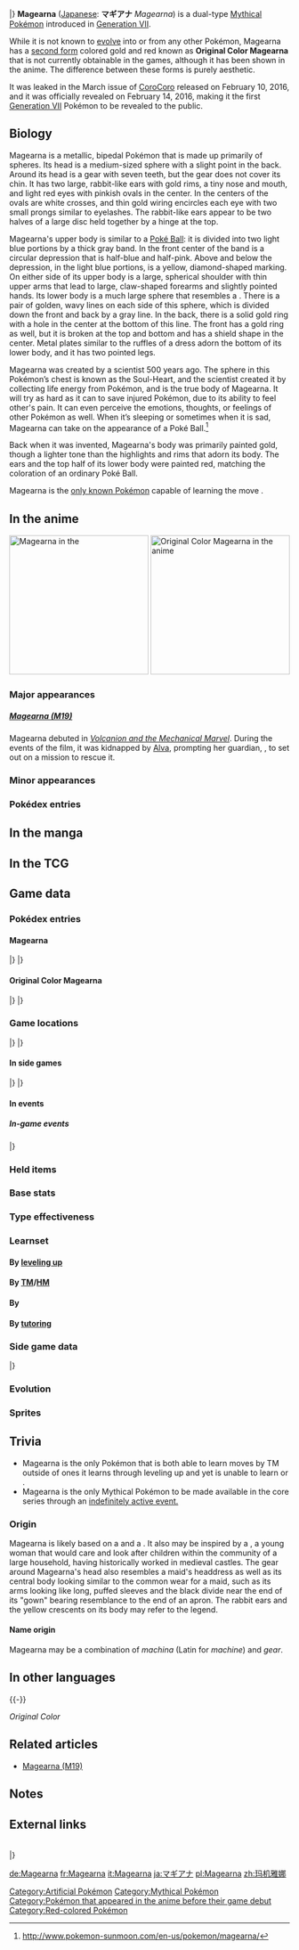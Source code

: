 {{PokémonPrevNext/Head|type=Steel|type2=Fairy}}
{{PokémonPrevNext/Pokémon|type=Steel|prevnum=800|prev=Necrozma|nextnum=802|next=Marshadow|roundleft=tl|roundright=tr}}
{{PokémonPrevNext/Disambig|species=Magearna}}
|}
{{Pokémon Infobox
|name=Magearna
|jname=マギアナ
|jtranslit=Magiana
|tmname=Magearna
|ndex=801
|type1=Steel
|type2=Fairy
|category=Artificial
|height-ftin=3'03"
|height-m=1.0
|weight-lbs=177.5
|weight-kg=80.5
|adex=301
|abilitylayout=1
|ability1=Soul-Heart
|egggroupn=0
|egggroup1=Undiscovered
|eggcycles=120
|evtotal=3
|evsa=3
|expyield=120
|lv100exp=1,250,000
|gendercode=255
|color=Gray
|formcolors=yes
|catchrate=3
|body=12
|pokefordex=magearna
|generation=7
|friendship=0
}}
'''Magearna''' ([[List of Japanese Pokémon names|Japanese]]: '''マギアナ''' ''Magearna'') is a dual-type {{2t|Steel|Fairy}} [[Mythical Pokémon]] introduced in [[Generation VII]].

While it is not known to [[Evolution|evolve]] into or from any other Pokémon, Magearna has a [[List of Pokémon with form differences#Magearna|second form]] colored gold and red known as '''Original Color Magearna''' that is not currently obtainable in the games, although it has been shown in the anime. The difference between these forms is purely aesthetic.

It was leaked in the March issue of [[CoroCoro]] released on February 10, 2016, and it was officially revealed on February 14, 2016, making it the first [[Generation VII]] Pokémon to be revealed to the public.

==Biology==
Magearna is a metallic, bipedal Pokémon that is made up primarily of spheres. Its head is a medium-sized sphere with a slight point in the back. Around its head is a gear with seven teeth, but the gear does not cover its chin. It has two large, rabbit-like ears with gold rims, a tiny nose and mouth, and light red eyes with pinkish ovals in the center. In the centers of the ovals are white crosses, and thin gold wiring encircles each eye with two small prongs similar to eyelashes. The rabbit-like ears appear to be two halves of a large disc held together by a hinge at the top.

Magearna's upper body is similar to a [[Poké Ball]]: it is divided into two light blue portions by a thick gray band. In the front center of the band is a circular depression that is half-blue and half-pink. Above and below the depression, in the light blue portions, is a yellow, diamond-shaped marking. On either side of its upper body is a large, spherical shoulder with thin upper arms that lead to large, claw-shaped forearms and slightly pointed hands. Its lower body is a much large sphere that resembles a {{wp|ball gown}}. There is a pair of golden, wavy lines on each side of this sphere, which is divided down the front and back by a gray line. In the back, there is a solid gold ring with a hole in the center at the bottom of this line. The front has a gold ring as well, but it is broken at the top and bottom and has a shield shape in the center. Metal plates similar to the ruffles of a dress adorn the bottom of its lower body, and it has two pointed legs.

Magearna was created by a scientist 500 years ago. The sphere in this Pokémon’s chest is known as the Soul-Heart, and the scientist created it by collecting life energy from Pokémon, and is the true body of Magearna. It will try as hard as it can to save injured Pokémon, due to its ability to feel other's pain. It can even perceive the emotions, thoughts, or feelings of other Pokémon as well. When it’s sleeping or sometimes when it is sad, Magearna can take on the appearance of a Poké Ball.<ref>http://www.pokemon-sunmoon.com/en-us/pokemon/magearna/</ref>

Back when it was invented, Magearna's body was primarily painted gold, though a lighter tone than the highlights and rims that adorn its body. The ears and the top half of its lower body were painted red, matching the coloration of an ordinary Poké Ball.

Magearna is the [[signature move|only known Pokémon]] capable of learning the move {{m|Fleur Cannon}}.

==In the anime==
[[File:Magearna M19.png|thumb|left|250px|Magearna in the {{pkmn|anime}}]]
[[File:Original Color Magearna M19.png|thumb|250px|Original Color Magearna in the anime]]
===Major appearances===
=====[[Magearna (M19)]]=====
Magearna debuted in ''[[M19|Volcanion and the Mechanical Marvel]]''. During the events of the film, it was kidnapped by [[Alva]], prompting her guardian, {{OBP|Volcanion|M19}}, to set out on a mission to rescue it.

===Minor appearances===
===Pokédex entries===
{{clear}}

==In the manga==

==In the TCG==
{{main|Magearna (TCG)}}

==Game data==
===Pokédex entries===
====Magearna====
{{Dex/Header|type=Steel|type2=Fairy}}
{{Dex/NA|gen=VII}}
{{Dex/Gen|gen=VII}}
{{Dex/Entry1|v=Sun|entry=This artificial Pokémon, constructed more than 500 years ago, can understand human speech but cannot itself speak.}}
{{Dex/Entry1|v=Moon|entry=Its mechanized body is merely a vessel. Its true self is its Soul-Heart, an artificial soul.}}
{{Dex/Entry1|v=Ultra Sun|entry=It synchronizes its consciousness with others to understand their feelings. This faculty makes it useful for taking care of people.}}
{{Dex/Entry1|v=Ultra Moon|entry=Built roughly 500 years ago by a scientist, the part called the Soul-Heart is the actual life-form.}}
|}
|}
{{Dex/Footer}}

====Original Color Magearna====
{{Dex/Header|type=Steel|type2=Fairy}}
{{Dex/NA|gen=VII}}
{{Dex/Gen|gen=VII}}
{{Dex/Entry1|v=Sun|entry=This beautiful form reflects Magearna's appearance when first presented to a king's daughter 500 years ago.}}
{{Dex/Entry1|v=Moon|entry=This gorgeous Magearna looks as it did at the time of its invention. Its luxurious decoration pleased the king's daughter.}}
{{Dex/Entry1|v=Ultra Sun|entry=This is its form from almost 500 years ago. Its body is nothing more than a container—its artificial heart is the actual life-form.}}
{{Dex/Entry1|v=Ultra Moon|entry=It functions thanks to its artificial soul. The vivid decoration is proof that it was presented as a gift to royalty.}}
|}
|}
{{Dex/Footer}}

===Game locations===
{{Availability/Header|type=Steel|type2=Fairy}}
{{Availability/NA|gen=VII}}
{{Availability/Gen|gen=VII}}
{{Availability/Entry2/None|v=Sun|v2=Moon|area={{pkmn2|Event}}}}
{{Availability/Entry2/None|v=Ultra Sun|v2=Ultra Moon|area={{pkmn2|Event}}}}
|}
|}
{{Availability/Footer}}

====In side games====
{{Availability/Header|type=Steel|type2=Fairy}}
{{Availability/Cross}}
{{Availability/Entry1|1|v=Shuffle|color={{beauty color}}|area=Event: ''{{DL|Special Stages|Tons of Exp. Points}}''<br>Event: ''[[Escalation Battle|Take on Escalation Battles]]''}}
|}
|}
{{Availability/Footer}}

====In events====
=====In-game events=====
{{eventAvail/h|Region|type=Steel|type2=Fairy|lochide=yes}}
{{eventAvail|{{gameabbrev7|SMUSUM}}|QR Code Magearna|Japanese|hide|50|November 18, 2016 onwards|link=List of QR Code in-game event Pokémon in Generation VII#QR Code Magearna}}
{{eventAvail|{{gameabbrev7|SMUSUM}}|QR Code Magearna|Taiwanese|hide|50|November 18, 2016 onwards|link=List of QR Code in-game event Pokémon in Generation VII#QR Code Magearna}}
{{eventAvail|{{gameabbrev7|SMUSUM}}|QR Code Magearna|American|hide|50|December 5, 2016 onwards|link=List of QR Code in-game event Pokémon in Generation VII#QR Code Magearna}}
{{eventAvail|{{gameabbrev7|SMUSUM}}|QR Code Magearna|PAL|hide|50|December 7, 2016 onwards|link=List of QR Code in-game event Pokémon in Generation VII#QR Code Magearna}}
{{eventAvail|{{gameabbrev7|SMUSUM}}|QR Code Magearna|Korean|hide|50|December 14, 2016 onwards|link=List of QR Code in-game event Pokémon in Generation VII#QR Code Magearna}}
|}

===Held items===
{{HeldItems
|type=steel|type2=fairy
|event1=Bottle Cap|event1type=Bottle Cap|event1rar=100}}

===Base stats===
{{Stats
|type=Steel
|type2=Fairy
|HP=80
|Attack=95
|Defense=115
|SpAtk=130
|SpDef=115
|Speed=65}}

===Type effectiveness===
{{TypeEffectiveness
|type1=Steel
|type2=Fairy
|Normal=50
|Fighting=100
|Flying=50
|Poison=0
|Ground=200
|Rock=50
|Bug=25
|Ghost=100
|Steel=100
|Fire=200
|Water=100
|Grass=50
|Electric=100
|Psychic=50
|Ice=50
|Dragon=0
|Dark=50
|Fairy=50
|notes=yes
|steel=yes
|newpoison=2
|fairy=yes
|newdragon=½}}

===Learnset===
====By [[Level|leveling up]]====
{{learnlist/levelh/7|Magearna|Steel|Fairy|7}}
{{learnlist/level7|1|Crafty Shield|Fairy|Status|—|—|10}}
{{learnlist/level7|1|Gear Up|Steel|Status|—|—|20}}
{{learnlist/level7|1|Shift Gear|Steel|Status|—|—|10}}
{{learnlist/level7|1|Iron Head|Steel|Physical|80|100|15||'''}}
{{learnlist/level7|1|Helping Hand|Normal|Status|—|—|20}}
{{learnlist/level7|1|Sonic Boom|Normal|Special|—|90|20}}
{{learnlist/level7|1|Defense Curl|Normal|Status|—|—|40}}
{{learnlist/level7|1|Psybeam|Psychic|Special|65|100|20}}
{{learnlist/level7|9|Lucky Chant|Normal|Status|—|—|30}}
{{learnlist/level7|17|Aurora Beam|Ice|Special|65|100|20}}
{{learnlist/level7|25|Mirror Shot|Steel|Special|65|85|10||'''}}
{{learnlist/level7|33|Mind Reader|Normal|Status|—|—|5}}
{{learnlist/level7|41|Flash Cannon|Steel|Special|80|100|10||'''}}
{{learnlist/level7|49|Fleur Cannon|Fairy|Special|130|90|5||'''}}
{{learnlist/level7|57|Iron Defense|Steel|Status|—|—|15}}
{{learnlist/level7|65|Pain Split|Normal|Status|—|100|20}}
{{learnlist/level7|73|Synchronoise|Psychic|Special|120|100|10}}
{{learnlist/level7|81|Aura Sphere|Fighting|Special|80|—|20}}
{{learnlist/level7|89|Heart Swap|Psychic|Status|—|—|10}}
{{learnlist/level7|97|Trump Card|Normal|Special|—|—|5}}
{{learnlist/levelf/7|Magearna|Steel|Fairy|7}}

====By [[TM]]/[[HM]]====
{{learnlist/tmh/7|Magearna|Steel|Fairy|7}}
{{learnlist/tm7|TM04|Calm Mind|Psychic|Status|—|—|20}}
{{learnlist/tm7|TM10|Hidden Power|Normal|Special|60|100|15}}
{{learnlist/tm7|TM13|Ice Beam|Ice|Special|90|100|10}}
{{learnlist/tm7|TM15|Hyper Beam|Normal|Special|150|90|5}}
{{learnlist/tm7|TM16|Light Screen|Psychic|Status|—|—|30}}
{{learnlist/tm7|TM17|Protect|Normal|Status|—|—|10}}
{{learnlist/tm7|TM21|Frustration|Normal|Physical|—|100|20}}
{{learnlist/tm7|TM22|Solar Beam|Grass|Special|120|100|10}}
{{learnlist/tm7|TM24|Thunderbolt|Electric|Special|90|100|15}}
{{learnlist/tm7|TM27|Return|Normal|Physical|—|100|20}}
{{learnlist/tm7|TM30|Shadow Ball|Ghost|Special|80|100|15}}
{{learnlist/tm7|TM31|Brick Break|Fighting|Physical|75|100|15}}
{{learnlist/tm7|TM32|Double Team|Normal|Status|—|—|15}}
{{learnlist/tm7|TM33|Reflect|Psychic|Status|—|—|20}}
{{learnlist/tm7|TM48|Round|Normal|Special|60|100|15}}
{{learnlist/tm7|TM49|Echoed Voice|Normal|Special|40|100|15}}
{{learnlist/tm7|TM52|Focus Blast|Fighting|Special|120|70|5}}
{{learnlist/tm7|TM53|Energy Ball|Grass|Special|90|100|10}}
{{learnlist/tm7|TM54|False Swipe|Normal|Physical|40|100|40}}
{{learnlist/tm7|TM57|Charge Beam|Electric|Special|50|90|10}}
{{learnlist/tm7|TM63|Embargo|Dark|Status|—|100|15}}
{{learnlist/tm7|TM64|Explosion|Normal|Physical|250|100|5}}
{{learnlist/tm7|TM68|Giga Impact|Normal|Physical|150|90|5}}
{{learnlist/tm7|TM72|Volt Switch|Electric|Special|70|100|20}}
{{learnlist/tm7|TM73|Thunder Wave|Electric|Status|—|90|20}}
{{learnlist/tm7|TM74|Gyro Ball|Steel|Physical|—|100|5||'''}}
{{learnlist/tm7|TM86|Grass Knot|Grass|Special|—|100|20}}
{{learnlist/tm7|TM87|Swagger|Normal|Status|—|85|15}}
{{learnlist/tm7|TM90|Substitute|Normal|Status|—|—|10}}
{{learnlist/tm7|TM91|Flash Cannon|Steel|Special|80|100|10||'''}}
{{learnlist/tm7|TM92|Trick Room|Psychic|Status|—|—|5}}
{{learnlist/tm7|TM99|Dazzling Gleam|Fairy|Special|80|100|10||'''}}
{{learnlist/tm7|TM100|Confide|Normal|Status|—|—|20}}
{{learnlist/tmf/7|Magearna|Steel|Fairy|7}}

====By {{pkmn|breeding}}====
{{Learnlist/breedh/7|Magearna|Steel|Fairy|7}}
{{Learnlist/breed7null}}
{{Learnlist/breedf/7|Magearna|Steel|Fairy|7}}

====By [[Move Tutor|tutoring]]====
{{learnlist/tutorh/7|Magearna|Steel|Fairy|7}}
{{learnlist/tutor7|After You|Normal|Status|—|—|15|||no|yes}}
{{learnlist/tutor7|Heal Bell|Normal|Status|—|—|5|||no|yes}}
{{learnlist/tutor7|Helping Hand|Normal|Status|—|—|20|||no|yes}}
{{learnlist/tutor7|Iron Defense|Steel|Status|—|—|15|||no|yes}}
{{learnlist/tutor7|Iron Head|Steel|Physical|80|100|15||'''|no|yes}}
{{learnlist/tutor7|Last Resort|Normal|Physical|140|100|5|||no|yes}}
{{learnlist/tutor7|Magnet Rise|Electric|Status|—|—|10|||no|yes}}
{{learnlist/tutor7|Pain Split|Normal|Status|—|—|20|||no|yes}}
{{learnlist/tutor7|Shock Wave|Electric|Special|60|—|20|||no|yes}}
{{learnlist/tutor7|Signal Beam|Bug|Special|75|100|15|||no|yes}}
{{learnlist/tutor7|Snore|Normal|Special|50|100|15|||no|yes}}
{{learnlist/tutor7|Zen Headbutt|Psychic|Physical|80|90|15|||no|yes}}
{{learnlist/tutorf/7|Magearna|Steel|Fairy|7}}

===Side game data===
{{Spindata/Head|type=Steel|type2=Fairy}}
{{Spindata/Shuffle|col=6|type=Steel|ndex=801|stype=Fairy|num=735
|min=80
|max=130
|raisemaxlevel=10
|skill=Calm Down
|skilldesc=Delays your opponent's disruptions.
}}
|}

===Evolution===
{{Evobox-1
|type1=Steel
|type2=Fairy
|pictype=art
|no1=801
|name1=Magearna
|type1-1=Steel
|type2-1=Fairy}}

===Sprites===
{{Spritebox/Header|type=Steel|type2=Fairy}}
{{Spritebox/NA|gen=VII}}
{{Spritebox/7/2Forms|ndex=801|form1=O}}
{{Spritebox/Footer|801|Magearna}}

==Trivia==
* Magearna is the only Pokémon that is both able to learn moves by TM outside of ones it learns through leveling up and yet is unable to learn {{m|Toxic}} or {{m|Sleep Talk}}.
* Magearna is the only Mythical Pokémon to be made available in the core series through an [[List of QR Code in-game event Pokémon in Generation VII#QR Code Magearna|indefinitely active event.]]

===Origin===
Magearna is likely based on a {{wp|karakuri puppet}} and a {{wp|rabbit}}. It also may be inspired by a {{wp|nursemaid}}, a young woman that would care and look after children within the community of a large household, having historically worked in medieval castles. The gear around Magearna's head also resembles a maid's headdress as well as its central body looking similar to the common wear for a maid, such as its arms looking like long, puffed sleeves and the black divide near the end of its "gown" bearing resemblance to the end of an apron. The rabbit ears and the yellow crescents on its body may refer to the {{wp|moon rabbit}} legend.

====Name origin====
Magearna may be a combination of ''machina'' (Latin for ''machine'') and ''gear''.

==In other languages==
{{Other languages|type=Steel|type2=Fairy
|ja=マギアナ ''Magearna''|jameaning=From ''gear'', ''[[wp:mana|mana]]'' and ''machina''
|fr=Magearna|frmeaning=Same as Japanese name
|es=Magearna|esmeaning=Same as Japanese name
|de=Magearna|demeaning=Same as Japanese name
|it=Magearna|itmeaning=Same as Japanese name
|ko=마기아나 ''Magiana''|komeaning=Transliteration of its Japanese name
|zh_cmn=瑪機雅娜 / 玛机雅娜 ''Mǎjīyǎnà''|zh_cmnmeaning=Transliteration of its Japanese name. Contains {{tt|機 / 机 ''jī''|machine}}
|zh_yue=瑪機雅娜 ''Máhgēingáhnàh''|zh_yuemeaning=Transliteration of its Japanese name. Contains {{tt|機 ''gēi''|machine}}
|ru=Магирна ''Magirna''|rumeaning=Transcription of its English name
|th=มาเกียนา ''Magearna''|thmeaning=From Japanese name
|vi=Magiana|vimeaning=Transcription of its Japanese name.
}}
{{-}}

''Original Color''
{{langtable|color={{fighting color}}|bordercolor={{ground color}}
|ja=５００ねんまえのいろ ''500 Years Ago Colors''
|zh_yue=５００年前的顏色 ''500 Nínchìhn-dīk Ngàahnsīk''
|zh_cmn=５００年前的顏色 / ５００年前的颜色 ''500 Niánqián-de Yánsè''
|fr=Couleur du Passé
|de=Originalfarbe
|hu=
|it=Colore Antico
|ko=500년 전의 색
|pl=
|ru=
|es=Color Vetusto
}}

==Related articles==
* [[Magearna (M19)]]

==Notes==
<references/>

==External links==
{{Legendary Pokémon}}
{{EventExclusive}}<br>
{{PokémonPrevNext/Head|type=Steel|type2=Fairy}}
{{PokémonPrevNext/Pokémon|type=Steel|prevnum=800|prev=Necrozma|nextnum=802|next=Marshadow}}
|}
{{Project Pokédex notice}}

[[Category:Artificial Pokémon]]
[[Category:Mythical Pokémon]]
[[Category:Pokémon that appeared in the anime before their game debut]]
[[Category:Red-colored Pokémon]]<!--Original Color-->

[[de:Magearna]]
[[fr:Magearna]]
[[it:Magearna]]
[[ja:マギアナ]]
[[pl:Magearna]]
[[zh:玛机雅娜]]